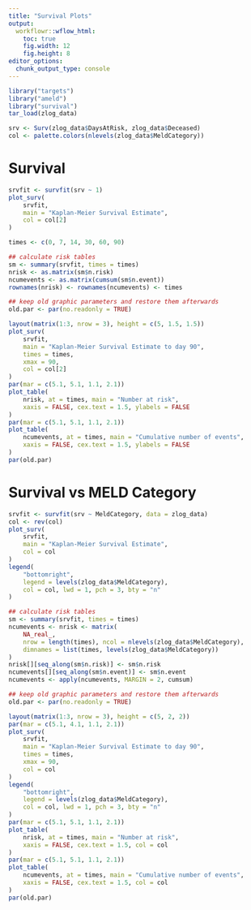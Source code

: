 ```yaml
---
title: "Survival Plots"
output:
  workflowr::wflow_html:
    toc: true
    fig.width: 12
    fig.height: 8
editor_options:
  chunk_output_type: console
---
```


```r
library("targets")
library("ameld")
library("survival")
tar_load(zlog_data)

srv <- Surv(zlog_data$DaysAtRisk, zlog_data$Deceased)
col <- palette.colors(nlevels(zlog_data$MeldCategory))
```

# Survival

```r
srvfit <- survfit(srv ~ 1)
plot_surv(
    srvfit,
    main = "Kaplan-Meier Survival Estimate",
    col = col[2]
)
```

```r
times <- c(0, 7, 14, 30, 60, 90)

## calculate risk tables
sm <- summary(srvfit, times = times)
nrisk <- as.matrix(sm$n.risk)
ncumevents <- as.matrix(cumsum(sm$n.event))
rownames(nrisk) <- rownames(ncumevents) <- times

## keep old graphic parameters and restore them afterwards
old.par <- par(no.readonly = TRUE)

layout(matrix(1:3, nrow = 3), height = c(5, 1.5, 1.5))
plot_surv(
    srvfit,
    main = "Kaplan-Meier Survival Estimate to day 90",
    times = times,
    xmax = 90,
    col = col[2]
)
par(mar = c(5.1, 5.1, 1.1, 2.1))
plot_table(
    nrisk, at = times, main = "Number at risk",
    xaxis = FALSE, cex.text = 1.5, ylabels = FALSE
)
par(mar = c(5.1, 5.1, 1.1, 2.1))
plot_table(
    ncumevents, at = times, main = "Cumulative number of events",
    xaxis = FALSE, cex.text = 1.5, ylabels = FALSE
)
par(old.par)
```

# Survival vs MELD Category

```r
srvfit <- survfit(srv ~ MeldCategory, data = zlog_data)
col <- rev(col)
plot_surv(
    srvfit,
    main = "Kaplan-Meier Survival Estimate",
    col = col
)
legend(
    "bottomright",
    legend = levels(zlog_data$MeldCategory),
    col = col, lwd = 1, pch = 3, bty = "n"
)
```

```r
## calculate risk tables
sm <- summary(srvfit, times = times)
ncumevents <- nrisk <- matrix(
    NA_real_,
    nrow = length(times), ncol = nlevels(zlog_data$MeldCategory),
    dimnames = list(times, levels(zlog_data$MeldCategory))
)
nrisk[][seq_along(sm$n.risk)] <- sm$n.risk
ncumevents[][seq_along(sm$n.event)] <- sm$n.event
ncumevents <- apply(ncumevents, MARGIN = 2, cumsum)

## keep old graphic parameters and restore them afterwards
old.par <- par(no.readonly = TRUE)

layout(matrix(1:3, nrow = 3), height = c(5, 2, 2))
par(mar = c(5.1, 4.1, 1.1, 2.1))
plot_surv(
    srvfit,
    main = "Kaplan-Meier Survival Estimate to day 90",
    times = times,
    xmax = 90,
    col = col
)
legend(
    "bottomright",
    legend = levels(zlog_data$MeldCategory),
    col = col, lwd = 1, pch = 3, bty = "n"
)
par(mar = c(5.1, 5.1, 1.1, 2.1))
plot_table(
    nrisk, at = times, main = "Number at risk",
    xaxis = FALSE, cex.text = 1.5, col = col
)
par(mar = c(5.1, 5.1, 1.1, 2.1))
plot_table(
    ncumevents, at = times, main = "Cumulative number of events",
    xaxis = FALSE, cex.text = 1.5, col = col
)
par(old.par)
```
